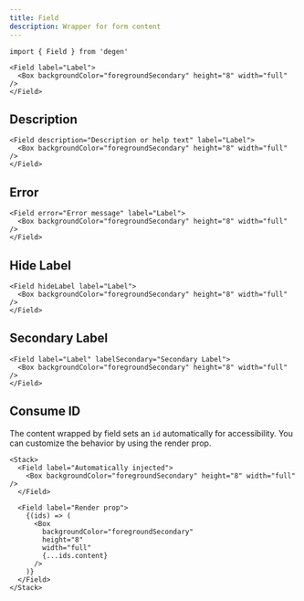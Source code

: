 ```yaml
---
title: Field
description: Wrapper for form content
---
```


```tsx
import { Field } from 'degen'
```

```tsx live=true expand=true
<Field label="Label">
  <Box backgroundColor="foregroundSecondary" height="8" width="full" />
</Field>
```

## Description

```tsx live=true
<Field description="Description or help text" label="Label">
  <Box backgroundColor="foregroundSecondary" height="8" width="full" />
</Field>
```

## Error

```tsx live=true
<Field error="Error message" label="Label">
  <Box backgroundColor="foregroundSecondary" height="8" width="full" />
</Field>
```

## Hide Label

```tsx live=true
<Field hideLabel label="Label">
  <Box backgroundColor="foregroundSecondary" height="8" width="full" />
</Field>
```

## Secondary Label

```tsx live=true
<Field label="Label" labelSecondary="Secondary Label">
  <Box backgroundColor="foregroundSecondary" height="8" width="full" />
</Field>
```

## Consume ID

The content wrapped by field sets an `id` automatically for accessibility. You can customize the behavior by using the render prop.

```tsx live=true
<Stack>
  <Field label="Automatically injected">
    <Box backgroundColor="foregroundSecondary" height="8" width="full" />
  </Field>

  <Field label="Render prop">
    {(ids) => (
      <Box
        backgroundColor="foregroundSecondary"
        height="8"
        width="full"
        {...ids.content}
      />
    )}
  </Field>
</Stack>
```
